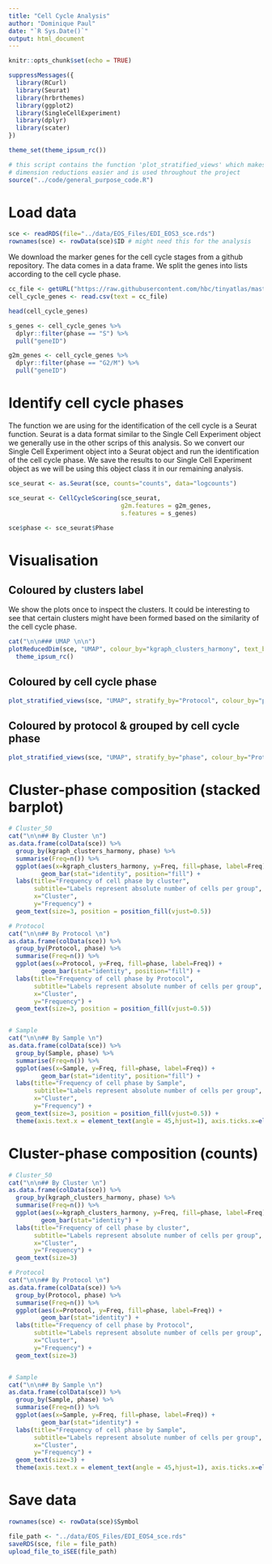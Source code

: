 ```yaml
---
title: "Cell Cycle Analysis"
author: "Dominique Paul"
date: "`R Sys.Date()`"
output: html_document
---
```


```r
knitr::opts_chunk$set(echo = TRUE)

suppressMessages({
  library(RCurl)
  library(Seurat)
  library(hrbrthemes)
  library(ggplot2)
  library(SingleCellExperiment)
  library(dplyr)
  library(scater)
})

theme_set(theme_ipsum_rc())

# this script contains the function 'plot_stratified_views' which makes plotting 
# dimension reductions easier and is used throughout the project
source("../code/general_purpose_code.R")
```


# Load data

```r
sce <- readRDS(file="../data/EOS_Files/EDI_EOS3_sce.rds")
rownames(sce) <- rowData(sce)$ID # might need this for the analysis
```

We download the marker genes for the cell cycle stages from a github repository. The data comes in a data frame. We split the genes into lists according to the cell cycle phase.

```r
cc_file <- getURL("https://raw.githubusercontent.com/hbc/tinyatlas/master/cell_cycle/Homo_sapiens.csv") 
cell_cycle_genes <- read.csv(text = cc_file)

head(cell_cycle_genes)

s_genes <- cell_cycle_genes %>%
  dplyr::filter(phase == "S") %>%
  pull("geneID")

g2m_genes <- cell_cycle_genes %>%
  dplyr::filter(phase == "G2/M") %>%
  pull("geneID")
```


# Identify cell cycle phases

The function we are using for the identification of the cell cycle is a Seurat function. Seurat is a data format similar to the Single Cell Experiment object we generally use in the other scrips of this analysis. So we convert our Single Cell Experiment object into a Seurat object and run the identification of the cell cycle phase. We save the results to our Single Cell Experiment object as we will be using this object class it in our remaining analysis.


```r
sce_seurat <- as.Seurat(sce, counts="counts", data="logcounts")

sce_seurat <- CellCycleScoring(sce_seurat,
                               g2m.features = g2m_genes,
                               s.features = s_genes)

sce$phase <- sce_seurat$Phase
```

# Visualisation

## Coloured by clusters label {.tabset}

We show the plots once to inspect the clusters. It could be interesting to see that certain clusters might have been formed based on the similarity of the cell cycle phase.

```r
cat("\n\n### UMAP \n\n")
plotReducedDim(sce, "UMAP", colour_by="kgraph_clusters_harmony", text_by="kgraph_clusters_harmony", point_size=0.5) +
  theme_ipsum_rc()
```

## Coloured by cell cycle phase {.tabset}

```r
plot_stratified_views(sce, "UMAP", stratify_by="Protocol", colour_by="phase", text_by="kgraph_clusters_harmony", tabset="###", point_size=0.5)
```

## Coloured by protocol & grouped by cell cycle phase {.tabset}

```r
plot_stratified_views(sce, "UMAP", stratify_by="phase", colour_by="Protocol", text_by="kgraph_clusters_harmony", tabset="###", point_size=0.5)
```


# Cluster-phase composition (stacked barplot) {.tabset}

```r
# Cluster_50
cat("\n\n## By Cluster \n")
as.data.frame(colData(sce)) %>%
  group_by(kgraph_clusters_harmony, phase) %>%
  summarise(Freq=n()) %>% 
  ggplot(aes(x=kgraph_clusters_harmony, y=Freq, fill=phase, label=Freq)) +
         geom_bar(stat="identity", position="fill") +
  labs(title="Frequency of cell phase by cluster",
       subtitle="Labels represent absolute number of cells per group",
       x="Cluster",
       y="Frequency") + 
  geom_text(size=3, position = position_fill(vjust=0.5))

# Protocol
cat("\n\n## By Protocol \n")
as.data.frame(colData(sce)) %>%
  group_by(Protocol, phase) %>%
  summarise(Freq=n()) %>%
  ggplot(aes(x=Protocol, y=Freq, fill=phase, label=Freq)) +
         geom_bar(stat="identity", position="fill") +
  labs(title="Frequency of cell phase by Protocol",
       subtitle="Labels represent absolute number of cells per group",
       x="Cluster",
       y="Frequency") + 
  geom_text(size=3, position = position_fill(vjust=0.5))


# Sample
cat("\n\n## By Sample \n")
as.data.frame(colData(sce)) %>%
  group_by(Sample, phase) %>%
  summarise(Freq=n()) %>%
  ggplot(aes(x=Sample, y=Freq, fill=phase, label=Freq)) +
         geom_bar(stat="identity", position="fill") +
  labs(title="Frequency of cell phase by Sample",
       subtitle="Labels represent absolute number of cells per group",
       x="Cluster",
       y="Frequency") + 
  geom_text(size=3, position = position_fill(vjust=0.5)) +
  theme(axis.text.x = element_text(angle = 45,hjust=1), axis.ticks.x=element_blank())
```


# Cluster-phase composition (counts) {.tabset}

```r
# Cluster_50
cat("\n\n## By Cluster \n")
as.data.frame(colData(sce)) %>%
  group_by(kgraph_clusters_harmony, phase) %>%
  summarise(Freq=n()) %>% 
  ggplot(aes(x=kgraph_clusters_harmony, y=Freq, fill=phase, label=Freq)) +
         geom_bar(stat="identity") +
  labs(title="Frequency of cell phase by cluster",
       subtitle="Labels represent absolute number of cells per group",
       x="Cluster",
       y="Frequency") + 
  geom_text(size=3)

# Protocol
cat("\n\n## By Protocol \n")
as.data.frame(colData(sce)) %>%
  group_by(Protocol, phase) %>%
  summarise(Freq=n()) %>%
  ggplot(aes(x=Protocol, y=Freq, fill=phase, label=Freq)) +
         geom_bar(stat="identity") +
  labs(title="Frequency of cell phase by Protocol",
       subtitle="Labels represent absolute number of cells per group",
       x="Cluster",
       y="Frequency") + 
  geom_text(size=3)


# Sample
cat("\n\n## By Sample \n")
as.data.frame(colData(sce)) %>%
  group_by(Sample, phase) %>%
  summarise(Freq=n()) %>%
  ggplot(aes(x=Sample, y=Freq, fill=phase, label=Freq)) +
         geom_bar(stat="identity") +
  labs(title="Frequency of cell phase by Sample",
       subtitle="Labels represent absolute number of cells per group",
       x="Cluster",
       y="Frequency") + 
  geom_text(size=3) +
  theme(axis.text.x = element_text(angle = 45,hjust=1), axis.ticks.x=element_blank())
```


# Save data 

```r
rownames(sce) <- rowData(sce)$Symbol

file_path <- "../data/EOS_Files/EDI_EOS4_sce.rds"
saveRDS(sce, file = file_path)
upload_file_to_iSEE(file_path)
```

